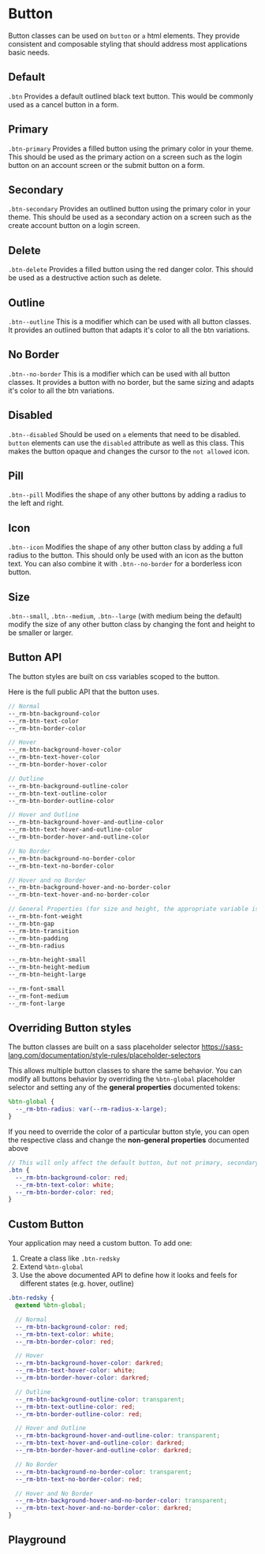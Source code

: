 
# Button

Button classes can be used on `button` or `a` html elements. They provide consistent and composable styling that should address most applications basic needs.

<!-- Either use <Stories /> to automatically render each story -->
<!-- Or manually render them with custom descriptions -->

## Default

`.btn` Provides a default outlined black text button. This would be commonly used as a cancel button in a form.

<Canvas withToolbar>
  <Story id='components-button--default' />
</Canvas>

## Primary

`.btn-primary` Provides a filled button using the primary color in your theme. This should be used as the primary action on a screen such as the login button on an account screen or the submit button on a form.

<Canvas withToolbar>
  <Story id='components-button--primary' />
</Canvas>

## Secondary

`.btn-secondary` Provides an outlined button using the primary color in your theme. This should be used as a secondary action on a screen such as the create account button on a login screen.

<Canvas withToolbar>
  <Story id='components-button--secondary' />
</Canvas>

## Delete

`.btn-delete` Provides a filled button using the red danger color. This should be used as a destructive action such as delete.

<Canvas withToolbar>
  <Story id='components-button--delete' />
</Canvas>

## Outline

`.btn--outline` This is a modifier which can be used with all button classes. It provides an outlined button that adapts it's color to all the btn variations.

<Canvas withToolbar>
  <Story id='components-button--outline' />
</Canvas>

## No Border

`.btn--no-border` This is a modifier which can be used with all button classes. It provides a button with no border, but the same sizing and adapts it's color to all the btn variations.

<Canvas withToolbar>
  <Story id='components-button--no-border' />
</Canvas>

## Disabled

`.btn--disabled` Should be used on `a` elements that need to be disabled. `button` elements can use the `disabled` attribute as well as this class. This makes the button opaque and changes the cursor to the `not allowed` icon.

<Canvas withToolbar>
  <Story id='components-button--disabled' />
</Canvas>

## Pill

`.btn--pill` Modifies the shape of any other buttons by adding a radius to the left and right.

<Canvas withToolbar>
  <Story id='components-button--pill' />
</Canvas>

## Icon

`.btn--icon` Modifies the shape of any other button class by adding a full radius to the button. This should only be used with an icon as the button text. You can also combine it with `.btn--no-border` for a borderless icon button.

<Canvas withToolbar>
  <Story id='components-button--icon' />
</Canvas>

## Size

`.btn--small`, `.btn--medium`, `.btn--large` (with medium being the default) modify the size of any other button class by changing the font and height to be smaller or larger.

<Canvas withToolbar>
  <Story id='components-button--size' />
</Canvas>

## Button API

The button styles are built on css variables scoped to the button.

Here is the full public API that the button uses.
```scss
// Normal
--_rm-btn-background-color
--_rm-btn-text-color
--_rm-btn-border-color

// Hover
--_rm-btn-background-hover-color
--_rm-btn-text-hover-color
--_rm-btn-border-hover-color

// Outline
--_rm-btn-background-outline-color
--_rm-btn-text-outline-color
--_rm-btn-border-outline-color

// Hover and Outline
--_rm-btn-background-hover-and-outline-color
--_rm-btn-text-hover-and-outline-color
--_rm-btn-border-hover-and-outline-color

// No Border
--_rm-btn-background-no-border-color
--_rm-btn-text-no-border-color

// Hover and no Border
--_rm-btn-background-hover-and-no-border-color
--_rm-btn-text-hover-and-no-border-color

// General Properties (for size and height, the appropriate variable is used when using the size modifiers)
--_rm-btn-font-weight
--_rm-btn-gap
--_rm-btn-transition
--_rm-btn-padding
--_rm-btn-radius

--_rm-btn-height-small
--_rm-btn-height-medium
--_rm-btn-height-large

--_rm-font-small
--_rm-font-medium
--_rm-font-large
```

## Overriding Button styles

The button classes are built on a sass placeholder selector https://sass-lang.com/documentation/style-rules/placeholder-selectors

This allows multiple button classes to share the same behavior. You can modify all buttons behavior by overriding the `%btn-global` placeholder selector and setting any of the **general properties** documented tokens:
```scss
%btn-global {
  --_rm-btn-radius: var(--rm-radius-x-large);
}
```

If you need to override the color of a particular button style, you can open the respective class and change the **non-general properties** documented above
```scss
// This will only affect the default button, but not primary, secondary, etc.
.btn {
  --_rm-btn-background-color: red;
  --_rm-btn-text-color: white;
  --_rm-btn-border-color: red;
}
```

## Custom Button

Your application may need a custom button. To add one:
1. Create a class like `.btn-redsky`
2. Extend `%btn-global`
3. Use the above documented API to define how it looks and feels for different states (e.g. hover, outline)

```scss
.btn-redsky {
  @extend %btn-global;

  // Normal
  --_rm-btn-background-color: red;
  --_rm-btn-text-color: white;
  --_rm-btn-border-color: red;

  // Hover
  --_rm-btn-background-hover-color: darkred;
  --_rm-btn-text-hover-color: white;
  --_rm-btn-border-hover-color: darkred;

  // Outline
  --_rm-btn-background-outline-color: transparent;
  --_rm-btn-text-outline-color: red;
  --_rm-btn-border-outline-color: red;

  // Hover and Outline
  --_rm-btn-background-hover-and-outline-color: transparent;
  --_rm-btn-text-hover-and-outline-color: darkred;
  --_rm-btn-border-hover-and-outline-color: darkred;

  // No Border
  --_rm-btn-background-no-border-color: transparent;
  --_rm-btn-text-no-border-color: red;

  // Hover and No Border
  --_rm-btn-background-hover-and-no-border-color: transparent;
  --_rm-btn-text-hover-and-no-border-color: darkred;
}
```

## Playground

<Primary/>
<ArgsTable of='.' story='^'/>
